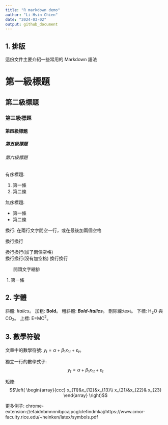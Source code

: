 ```yaml
---
title: "R markdown demo"
author: "Li-Hsin Chien"
date: "2024-03-02"
output: github_document
---
```


## 1. 排版

這份文件主要介紹一些常用的 Markdown 語法

# 第一級標題

## 第二級標題

### 第三級標題

#### 第四級標題

##### 第五級標題

###### 第六級標題

有序標題:

1. 第一條
2. 第二條

無序標題:

* 第一條
* 第二條

換行: 在兩行文字間空一行，或在最後加兩個空格

換行換行

換行換行(加了兩個空格)  
換行換行(沒有加空格)
換行換行

&ensp;&ensp;&ensp;
開頭文字縮排

&nbsp;1. 第一條

## 2. 字體

斜體: *Italics*。
加粗: **Bold**。 
粗斜體: ***Bold-Italics***。
刪除線:~~text~~。 
下標: H~2~O 與 CO~2~。
上標: E=MC^2^。

## 3. 數學符號

文章中的數學符號: $y_{t} = \alpha + \beta_1 x_{1t}+ \varepsilon_t$。

獨立一行的數學式子: $$y_{t} = \alpha + \beta_1 x_{1t}+ \varepsilon_t$$

矩陣:
$$\left(
\begin{array}{ccc}
x_{11}&x_{12}&x_{13}\\
x_{21}&x_{22}& x_{23}
\end{array}
\right)$$

更多例子: chrome-extension://efaidnbmnnnibpcajpcglclefindmkaj/https://www.cmor-faculty.rice.edu/~heinken/latex/symbols.pdf